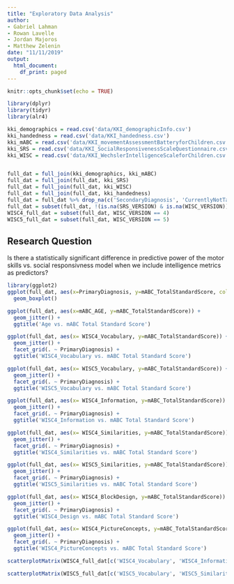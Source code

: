 ```yaml
---
title: "Exploratory Data Analysis"
author:
- Gabriel Lahman
- Rowan Lavelle
- Jordan Majoros
- Matthew Zelenin
date: "11/11/2019"
output:
  html_document:
    df_print: paged
---
```


```r
knitr::opts_chunk$set(echo = TRUE)
```


```r
library(dplyr)
library(tidyr)
library(alr4)

kki_demographics = read.csv('data/KKI_demographicInfo.csv')
kki_handedness = read.csv('data/KKI_handedness.csv')
kki_mABC = read.csv('data/KKI_movementAssessmentBatteryforChildren.csv')
kki_SRS = read.csv('data/KKI_SocialResponsivenessScaleQuestionnaire.csv')
kki_WISC = read.csv('data/KKI_WechslerIntelligenceScaleforChildren.csv')


full_dat = full_join(kki_demographics, kki_mABC)
full_dat = full_join(full_dat, kki_SRS)
full_dat = full_join(full_dat, kki_WISC)
full_dat = full_join(full_dat, kki_handedness)
full_dat = full_dat %>% drop_na(c('SecondaryDiagnosis', 'CurrentlyNotTakingMeds', 'CurrentlyTakingAtomoxetine', 'CurrentlyTakingClonidine', 'mABC_TotalStandardScore', 'EdinburghHandedness_Integer'))
full_dat = subset(full_dat, !(is.na(SRS_VERSION) & is.na(WISC_VERSION)))
WISC4_full_dat = subset(full_dat, WISC_VERSION == 4)
WISC5_full_dat = subset(full_dat, WISC_VERSION == 5)
```


## Research Question

Is there a statistically significant difference in predictive power of the motor skills vs. social responsivness model when we include intelligence metrics as predictors?





```r
library(ggplot2)
ggplot(full_dat, aes(x=PrimaryDiagnosis, y=mABC_TotalStandardScore, color=PrimaryDiagnosis)) + 
  geom_boxplot()
```

```r
ggplot(full_dat, aes(x=mABC_AGE, y=mABC_TotalStandardScore)) + 
  geom_jitter() + 
  ggtitle('Age vs. mABC Total Standard Score')
```

```r
ggplot(full_dat, aes(x= WISC4_Vocabulary, y=mABC_TotalStandardScore)) + 
  geom_jitter() +
  facet_grid(. ~ PrimaryDiagnosis) + 
  ggtitle('WISC4_Vocabulary vs. mABC Total Standard Score')
```

```r
ggplot(full_dat, aes(x= WISC5_Vocabulary, y=mABC_TotalStandardScore)) + 
  geom_jitter() +
  facet_grid(. ~ PrimaryDiagnosis) + 
  ggtitle('WISC5_Vocabulary vs. mABC Total Standard Score')
```

```r
ggplot(full_dat, aes(x= WISC4_Information, y=mABC_TotalStandardScore)) + 
  geom_jitter() +
  facet_grid(. ~ PrimaryDiagnosis) + 
  ggtitle('WISC4_Information vs. mABC Total Standard Score')
```

```r
ggplot(full_dat, aes(x= WISC4_Similarities, y=mABC_TotalStandardScore)) + 
  geom_jitter() +
  facet_grid(. ~ PrimaryDiagnosis) + 
  ggtitle('WISC4_Similarities vs. mABC Total Standard Score')
```


```r
ggplot(full_dat, aes(x= WISC5_Similarities, y=mABC_TotalStandardScore)) + 
  geom_jitter() +
  facet_grid(. ~ PrimaryDiagnosis) + 
  ggtitle('WISC5_Similarities vs. mABC Total Standard Score')
```


```r
ggplot(full_dat, aes(x= WISC4_BlockDesign, y=mABC_TotalStandardScore)) + 
  geom_jitter() +
  facet_grid(. ~ PrimaryDiagnosis) + 
  ggtitle('WISC4_Design vs. mABC Total Standard Score')
```



```r
ggplot(full_dat, aes(x= WISC4_PictureConcepts, y=mABC_TotalStandardScore)) + 
  geom_jitter() +
  facet_grid(. ~ PrimaryDiagnosis) + 
  ggtitle('WISC4_PictureConcepts vs. mABC Total Standard Score')
```

```r
scatterplotMatrix(WISC4_full_dat[c('WISC4_Vocabulary', 'WISC4_Information', 'WISC4_Similarities', 'WISC4_BlockDesign', 'WISC4_PictureConcepts', 'WISC4_MatrixReasoning')])
```

```r
scatterplotMatrix(WISC5_full_dat[c('WISC5_Vocabulary', 'WISC5_Similarities', 'WISC5_BlockDesign', 'WISC5_MatrixReasoning', 'WISC5_FigureWeights')])
```